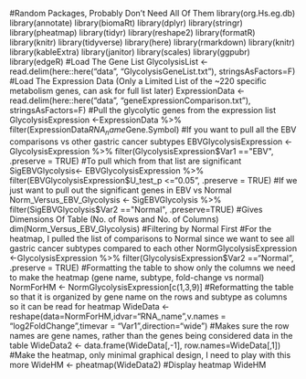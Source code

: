 #Random Packages, Probably Don't Need All Of Them
library(org.Hs.eg.db)
library(annotate)
library(biomaRt)
library(dplyr)
library(stringr)
library(pheatmap)
library(tidyr)
library(reshape2)
library(formatR)
library(knitr)
library(tidyverse)
library(here) 
library(rmarkdown)
library(knitr)
library(kableExtra)
library(janitor)
library(scales)
library(ggpubr)
library(edgeR)
#Load The Gene List
GlycolysisList <-read.delim(here::here("data", "GlycolysisGeneList.txt"), stringsAsFactors=F)
#Load The Expression Data (Only a Limited List of the ~220 specific metabolism genes, can ask for full list later)
ExpressionData <-read.delim(here::here("data", "geneExpressionComparison.txt"), stringsAsFactors=F)
#Pull the glycolytic genes from the expression list
GlycolysisExpression <-ExpressionData %>% filter(ExpressionData$RNA_name %in% GlycolysisList$Gene.Symbol)
#If you want to pull all the EBV comparisons vs other gastric cancer subtypes
EBVGlycolysisExpression <-GlycolysisExpression %>%  filter(GlycolysisExpression$Var1 =="EBV", .preserve = TRUE)
#To pull which from that list are significant
SigEBVGlycolysis<- EBVGlycolysisExpression %>% filter(EBVGlycolysisExpression$U_test_p <="0.05", .preserve = TRUE)
#If we just want to pull out the significant genes in EBV vs Normal
Norm_Versus_EBV_Glycolysis <- SigEBVGlycolysis %>% filter(SigEBVGlycolysis$Var2 =="Normal", .preserve=TRUE)
#Gives Dimensions Of Table (No. of Rows and No. of Columns)
dim(Norm_Versus_EBV_Glycolysis)
#Filtering by Normal First
#For the heatmap, I pulled the list of comparisons to Normal since we want to see all gastric cancer subtypes compared to each other
NormGlycolysisExpression <-GlycolysisExpression %>%  filter(GlycolysisExpression$Var2 =="Normal", .preserve = TRUE)
#Formatting the table to show only the columns we need to make the heatmap (gene name, subtype, fold-change vs normal)
NormForHM <- NormGlycolysisExpression[c(1,3,9)]
#Reformatting the table so that it is organized by gene name on the rows and subtype as columns so it can be read for heatmap
WideData <- reshape(data=NormForHM,idvar="RNA_name",v.names = "log2FoldChange",timevar = "Var1",direction="wide")
#Makes sure the row names are gene names, rather than the genes being considered data in the table
WideData2 <- data.frame(WideData[,-1], row.names=WideData[,1])
#Make the heatmap, only minimal graphical design, I need to play with this more
WideHM <- pheatmap(WideData2)
#Display heatmap
WideHM
